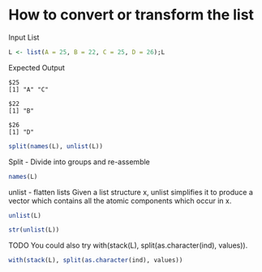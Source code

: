 How to convert or transform the list
========================================================

Input List 
```r
L <- list(A = 25, B = 22, C = 25, D = 26);L
```

Expected Output 

```
$25
[1] "A" "C"

$22
[1] "B"

$26
[1] "D"
```



```r
split(names(L), unlist(L))
```


Split - Divide into groups and re-assemble


```r
names(L)
```


unlist - flatten lists 
Given a list structure x, unlist simplifies it to produce a vector which contains all the atomic components which occur in x.

```r
unlist(L)
```


```r
str(unlist(L))
```


TODO
You could also try with(stack(L), split(as.character(ind), values)).
```r
with(stack(L), split(as.character(ind), values))
```



